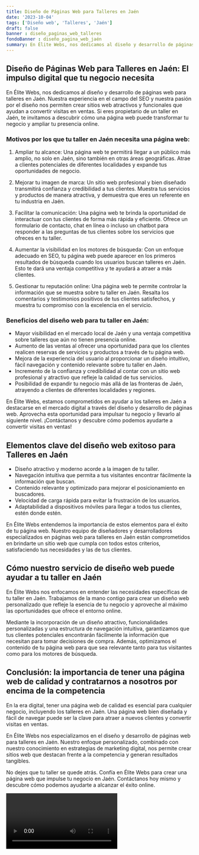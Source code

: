 ```yaml
---
title: Diseño de Páginas Web para Talleres en Jaén
date: '2023-10-04'
tags: ['Diseño web', 'Talleres', 'Jaén']
draft: false
banner : diseño_paginas_web_talleres
fondoBanner : diseño_pagina_web_jaén
summary: En Élite Webs, nos dedicamos al diseño y desarrollo de páginas web para talleres en Jaén. Nuestra experiencia en el campo del SEO y nuestra pasión por el diseño nos permiten crear sitios web atractivos y funcionales que ayudan a convertir visitas en ventas. Si eres propietario de un taller en Jaén, te invitamos a descubrir cómo una página web puede transformar tu negocio y ampliar tu presencia online.
---
```


## Diseño de Páginas Web para Talleres en Jaén: El impulso digital que tu negocio necesita

En Élite Webs, nos dedicamos al diseño y desarrollo de páginas web para talleres en Jaén. Nuestra experiencia en el campo del SEO y nuestra pasión por el diseño nos permiten crear sitios web atractivos y funcionales que ayudan a convertir visitas en ventas. Si eres propietario de un taller en Jaén, te invitamos a descubrir cómo una página web puede transformar tu negocio y ampliar tu presencia online.

### Motivos por los que tu taller en Jaén necesita una página web:

1. Ampliar tu alcance: Una página web te permitirá llegar a un público más amplio, no solo en Jaén, sino también en otras áreas geográficas. Atrae a clientes potenciales de diferentes localidades y expande tus oportunidades de negocio.

2. Mejorar tu imagen de marca: Un sitio web profesional y bien diseñado transmitirá confianza y credibilidad a tus clientes. Muestra tus servicios y productos de manera atractiva, y demuestra que eres un referente en tu industria en Jaén.

3. Facilitar la comunicación: Una página web te brinda la oportunidad de interactuar con tus clientes de forma más rápida y eficiente. Ofrece un formulario de contacto, chat en línea o incluso un chatbot para responder a las preguntas de tus clientes sobre los servicios que ofreces en tu taller.

4. Aumentar la visibilidad en los motores de búsqueda: Con un enfoque adecuado en SEO, tu página web puede aparecer en los primeros resultados de búsqueda cuando los usuarios buscan talleres en Jaén. Esto te dará una ventaja competitiva y te ayudará a atraer a más clientes.

5. Gestionar tu reputación online: Una página web te permite controlar la información que se muestra sobre tu taller en Jaén. Resalta los comentarios y testimonios positivos de tus clientes satisfechos, y muestra tu compromiso con la excelencia en el servicio.

### Beneficios del diseño web para tu taller en Jaén:

- Mayor visibilidad en el mercado local de Jaén y una ventaja competitiva sobre talleres que aún no tienen presencia online.
- Aumento de las ventas al ofrecer una oportunidad para que los clientes realicen reservas de servicios y productos a través de tu página web.
- Mejora de la experiencia del usuario al proporcionar un diseño intuitivo, fácil navegación y contenido relevante sobre tu taller en Jaén.
- Incremento de la confianza y credibilidad al contar con un sitio web profesional y atractivo que refleje la calidad de tus servicios.
- Posibilidad de expandir tu negocio más allá de las fronteras de Jaén, atrayendo a clientes de diferentes localidades y regiones.

En Élite Webs, estamos comprometidos en ayudar a los talleres en Jaén a destacarse en el mercado digital a través del diseño y desarrollo de páginas web. Aprovecha esta oportunidad para impulsar tu negocio y llevarlo al siguiente nivel. ¡Contáctanos y descubre cómo podemos ayudarte a convertir visitas en ventas!

<GifSeo />

<Cta />

## Elementos clave del diseño web exitoso para Talleres en Jaén

- Diseño atractivo y moderno acorde a la imagen de tu taller.
- Navegación intuitiva que permita a tus visitantes encontrar fácilmente la información que buscan.
- Contenido relevante y optimizado para mejorar el posicionamiento en buscadores.
- Velocidad de carga rápida para evitar la frustración de los usuarios.
- Adaptabilidad a dispositivos móviles para llegar a todos tus clientes, estén donde estén.

En Élite Webs entendemos la importancia de estos elementos para el éxito de tu página web. Nuestro equipo de diseñadores y desarrolladores especializados en páginas web para talleres en Jaén están comprometidos en brindarte un sitio web que cumpla con todos estos criterios, satisfaciendo tus necesidades y las de tus clientes.

## Cómo nuestro servicio de diseño web puede ayudar a tu taller en Jaén

En Élite Webs nos enfocamos en entender las necesidades específicas de tu taller en Jaén. Trabajamos de la mano contigo para crear un diseño web personalizado que refleje la esencia de tu negocio y aproveche al máximo las oportunidades que ofrece el entorno online.

Mediante la incorporación de un diseño atractivo, funcionalidades personalizadas y una estructura de navegación intuitiva, garantizamos que tus clientes potenciales encontrarán fácilmente la información que necesitan para tomar decisiones de compra. Además, optimizamos el contenido de tu página web para que sea relevante tanto para tus visitantes como para los motores de búsqueda.

## Conclusión: la importancia de tener una página web de calidad y contratarnos a nosotros por encima de la competencia

En la era digital, tener una página web de calidad es esencial para cualquier negocio, incluyendo los talleres en Jaén. Una página web bien diseñada y fácil de navegar puede ser la clave para atraer a nuevos clientes y convertir visitas en ventas.

En Élite Webs nos especializamos en el diseño y desarrollo de páginas web para talleres en Jaén. Nuestro enfoque personalizado, combinado con nuestro conocimiento en estrategias de marketing digital, nos permite crear sitios web que destacan frente a la competencia y generan resultados tangibles.

No dejes que tu taller se quede atrás. Confía en Élite Webs para crear una página web que impulse tu negocio en Jaén. Contáctanos hoy mismo y descubre cómo podemos ayudarte a alcanzar el éxito online.

<Video />

<CtaBot job='Talleres' city='Jaén'/>

<Gmaps query='Jaén+españa+maps' />